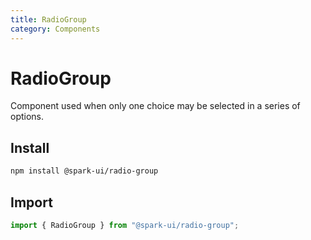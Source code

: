 ```yaml
---
title: RadioGroup
category: Components
---
```



# RadioGroup

Component used when only one choice may be selected in a series of options.

<ComponentMenu slug="radio-group" />

## Install

```sh
npm install @spark-ui/radio-group
```

## Import

```js
import { RadioGroup } from "@spark-ui/radio-group";
```


